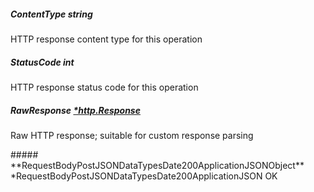 
##### **ContentType** string
HTTP response content type for this operation

##### **StatusCode** int
HTTP response status code for this operation

##### **RawResponse** [*http.Response](https://pkg.go.dev/net/http#Response)
Raw HTTP response; suitable for custom response parsing

<Collapsible>
    ##### **RequestBodyPostJSONDataTypesDate200ApplicationJSONObject** *RequestBodyPostJSONDataTypesDate200ApplicationJSON
    OK
    <Collapsible.Break/>
    <RequestBodyPostJSONDataTypesDate200ApplicationJSON/>
</Collapsible>

